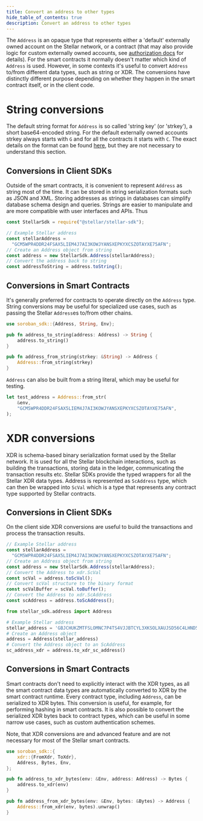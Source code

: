 ```yaml
---
title: Convert an address to other types
hide_table_of_contents: true
description: Convert an address to other types
---
```



The `Address` is an opaque type that represents either a 'default' externally owned account on the Stellar network, or a contract (that may also provide logic for custom externally owned accounts, see [authorization docs](../../../learn/encyclopedia/security/authorization.mdx#account-abstraction) for details). For the smart contracts it normally doesn't matter which kind of `Address` is used. However, in some contexts it's useful to convert `Address` to/from different data types, such as string or XDR. The conversions have distinctly different purpose depending on whether they happen in the smart contract itself, or in the client code.

# String conversions

The default string format for `Address` is so called 'string key' (or 'strkey'), a short base64-encoded string. For the default externally owned accounts strkey always starts with `G` and for all the contracts it starts with `C`. The exact details on the format can be found [here](https://github.com/stellar/stellar-protocol/blob/master/ecosystem/sep-0023.md), but they are not necessary to understand this section.

## Conversions in Client SDKs

Outside of the smart contracts, it is convenient to represent `Address` as string most of the time. It can be stored in string serialization formats such as JSON and XML. Storing addresses as strings in databases can simplify database schema design and queries. Strings are easier to manipulate and are more compatible with user interfaces and APIs. Thus

<CodeExample>

```js
const StellarSdk = require("@stellar/stellar-sdk");

// Example Stellar address
const stellarAddress =
  "GCM5WPR4DDR24FSAX5LIEM4J7AI3KOWJYANSXEPKYXCSZOTAYXE75AFN";
// Create an Address object from string
const address = new StellarSdk.Address(stellarAddress);
// Convert the address back to string
const addressToString = address.toString();
```

</CodeExample>

## Conversions in Smart Contracts

It's generally preferred for contracts to operate directly on the `Address` type. String conversions may be useful for specialized use cases, such as passing the Stellar `Address`es to/from other chains.

<CodeExample>

```rust
use soroban_sdk::{Address, String, Env};

pub fn address_to_string(address: Address) -> String {
    address.to_string()
}

pub fn address_from_string(strkey: &String) -> Address {
    Address::from_string(strkey)
}
```

</CodeExample>

`Address` can also be built from a string literal, which may be useful for testing.

<CodeExample>

```rust
let test_address = Address::from_str(
    &env,
    "GCM5WPR4DDR24FSAX5LIEM4J7AI3KOWJYANSXEPKYXCSZOTAYXE75AFN",
);
```

</CodeExample>

# XDR conversions

XDR is schema-based binary serialization format used by the Stellar network. It is used for all the Stellar blockchain interactions, such as building the transactions, storing data in the ledger, communicating the transaction results etc. Stellar SDKs provide the typed wrappers for all the Stellar XDR data types. Address is represented as `ScAddress` type, which can then be wrapped into `ScVal` which is a type that represents any contract type supported by Stellar contracts.

## Conversions in Client SDKs

On the client side XDR conversions are useful to build the transactions and process the transaction results.

<CodeExample>

```js
// Example Stellar address
const stellarAddress =
  "GCM5WPR4DDR24FSAX5LIEM4J7AI3KOWJYANSXEPKYXCSZOTAYXE75AFN";
// Create an Address object from string
const address = new StellarSdk.Address(stellarAddress);
// Convert the Address to xdr.ScVal
const scVal = address.toScVal();
// Convert scVal structure to the binary format
const scValBuffer = scVal.toBuffer();
// Convert the Address to xdr.ScAddress
const scAddress = address.toScAddress();
```

```python
from stellar_sdk.address import Address

# Example Stellar address
stellar_address = 'GBJCHUKZMTFSLOMNC7P4TS4VJJBTCYL3XKSOLXAUJSD56C4LHND5TWUC'
# Create an Address object
address = Address(stellar_address)
# Convert the Address object to an ScAddress
sc_address_xdr = address.to_xdr_sc_address()
```

</CodeExample>

## Conversions in Smart Contracts

Smart contracts don't need to explicitly interact with the XDR types, as all the smart contract data types are automatically converted to XDR by the smart contract runtime. Every contract type, including `Address`, can be serialized to XDR bytes. This conversion is useful, for example, for performing hashing in smart contracts. It is also possible to convert the serialized XDR bytes back to contract types, which can be useful in some narrow use cases, such as custom authentication schemes.

Note, that XDR conversions are and advanced feature and are not necessary for most of the Stellar smart contracts.

<CodeExample>

```rust
use soroban_sdk::{
    xdr::{FromXdr, ToXdr},
    Address, Bytes, Env,
};

pub fn address_to_xdr_bytes(env: &Env, address: Address) -> Bytes {
    address.to_xdr(env)
}

pub fn address_from_xdr_bytes(env: &Env, bytes: &Bytes) -> Address {
    Address::from_xdr(env, bytes).unwrap()
}
```

</CodeExample>

